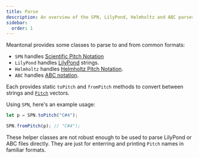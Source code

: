 ```yaml
---
title: Parse
description: An overview of the SPN, LilyPond, Helmholtz and ABC parser classes.
sidebar:
  order: 1
---
```



Meantonal provides some classes to parse to and from common formats:

- `SPN` handles [Scientific Pitch Notation](https://en.wikipedia.org/wiki/Scientific_pitch_notation)
- `LilyPond` handles [LilyPond](https://lilypond.org/) strings.
- `Helmholtz` handles [Helmholtz Pitch Notation](https://en.wikipedia.org/wiki/Helmholtz_pitch_notation).
- `ABC` handles [ABC notation](https://en.wikipedia.org/wiki/ABC_notation).

Each provides static `toPitch` and `fromPitch` methods to convert between strings and [`Pitch`](/js/pitch) vectors.

Using `SPN`, here's an example usage:

```ts
let p = SPN.toPitch("C#4");

SPN.fromPitch(p); // "C#4");
```

<Aside type="tip" title="Note" icon="information">

These helper classes are not robust enough to be used to parse LilyPond or ABC files directly. They are just for enterring and printing `Pitch` names in familiar formats.

</Aside>

